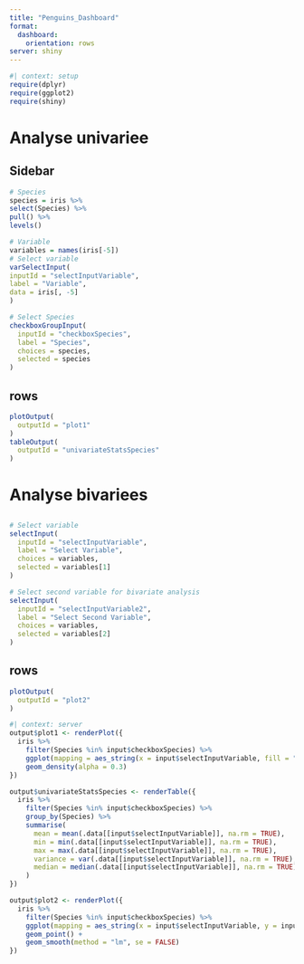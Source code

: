 ```yaml
---
title: "Penguins_Dashboard"
format:
  dashboard:
    orientation: rows
server: shiny
---
```


```r
#| context: setup
require(dplyr)
require(ggplot2)
require(shiny)

```


# Analyse univariee 

## Sidebar {.sidebar}

```r
# Species
species = iris %>%
select(Species) %>%
pull() %>%
levels()

# Variable
variables = names(iris[-5])
# Select variable
varSelectInput(
inputId = "selectInputVariable",
label = "Variable",
data = iris[, -5]
)

# Select Species
checkboxGroupInput(
  inputId = "checkboxSpecies",
  label = "Species",
  choices = species,
  selected = species
)

```

## rows 

```r
plotOutput(
  outputId = "plot1"
)
tableOutput(
  outputId = "univariateStatsSpecies"
)

```




# Analyse bivariees

## {.sidebar}

```r

# Select variable
selectInput(
  inputId = "selectInputVariable",
  label = "Select Variable",
  choices = variables,
  selected = variables[1]
)

# Select second variable for bivariate analysis
selectInput(
  inputId = "selectInputVariable2",
  label = "Select Second Variable",
  choices = variables,
  selected = variables[2]
)
```

## rows

```r

plotOutput(
  outputId = "plot2"
)

```


```r
#| context: server
output$plot1 <- renderPlot({
  iris %>%
    filter(Species %in% input$checkboxSpecies) %>%
    ggplot(mapping = aes_string(x = input$selectInputVariable, fill = "Species", colour = "Species")) +
    geom_density(alpha = 0.3)
}) 

output$univariateStatsSpecies <- renderTable({
  iris %>%
    filter(Species %in% input$checkboxSpecies) %>%
    group_by(Species) %>%
    summarise(
      mean = mean(.data[[input$selectInputVariable]], na.rm = TRUE),
      min = min(.data[[input$selectInputVariable]], na.rm = TRUE),
      max = max(.data[[input$selectInputVariable]], na.rm = TRUE),
      variance = var(.data[[input$selectInputVariable]], na.rm = TRUE),
      median = median(.data[[input$selectInputVariable]], na.rm = TRUE)
    )
}) 

output$plot2 <- renderPlot({
  iris %>%
    filter(Species %in% input$checkboxSpecies) %>%
    ggplot(mapping = aes_string(x = input$selectInputVariable, y = input$selectInputVariable2, colour = "Species")) +
    geom_point() +
    geom_smooth(method = "lm", se = FALSE)
})

```

